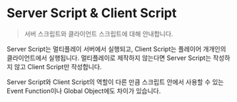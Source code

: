 # Server Script & Client Script

> 서버 스크립트와 클라이언트 스크립트에 대해 안내합니다.

Server Script는 멀티플레이 서버에서 실행되고, Client Script는 플레이어 개개인의 클라이언트에서 실행됩니다. 멀티플레이로 제작하지 않는다면 Server Script는 작성하지 않고 Client Script만 작성합니다.

Server Script와 Client Script의 역할이 다른 만큼 스크립트 안에서 사용할 수 있는 Event Function이나 Global Object에도 차이가 있습니다.
